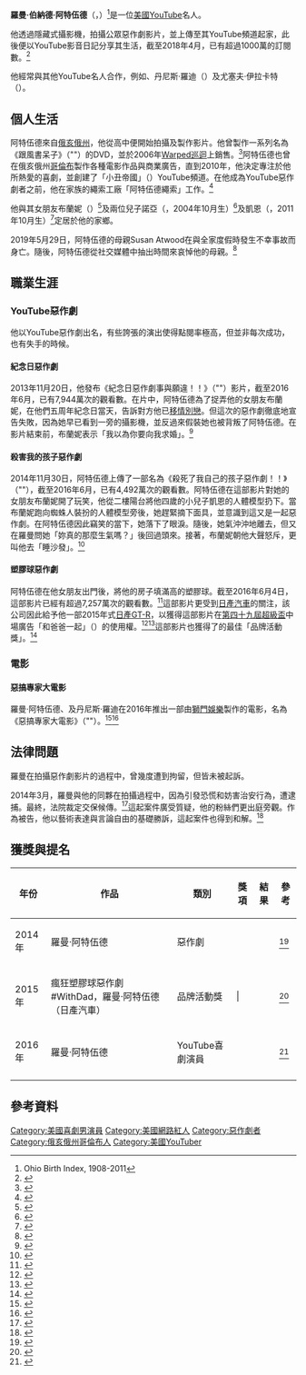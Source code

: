 {{TA|G1=IT}}
{{Infobox YouTube personality
| name            = 羅曼·阿特伍德<br>Roman Atwood 
| image           =
| birth_name      = 羅曼·伯納德·阿特伍德<br>（Roman Bernard Atwood）
| birth_date      = {{birth date and age|1983|5|28}}
| birth_place     = [[美國|美國]][[俄亥俄州|俄亥俄州]]{{le|米勒斯波特 (俄亥俄州)|Millersport, Ohio|米勒斯波特}}
| nationality     = 美國
| occupation      = YouTube名人
| website         = {{URL|http://www.romanatwood.com}}
| channel_name    = RomanAtwood
| years_active    = 2009年至今
| genre           = [[喜劇|喜劇]]
| subscribers     = 1000萬+1400萬（2018年4月）
| views           = 14.4亿次        | view_date       =2018年4月
| network         = {{le|集體數位工作室|Collective Digital Studio|CDS}}
| silver_button   = yes | silver_year = 2012年
| gold_button     = yes
| gold_year       = 2013年
| diamond_button  = yes
| diamond_year  = 2016
}}
 
'''羅曼·伯納德·阿特伍德'''（{{lang-en|Roman Bernard Atwood}}，{{bd|1983年|5月28日}}）<ref name="birth index">Ohio Birth Index, 1908-2011</ref>是一位[[美國|美國]][[YouTube|YouTube]]名人。

他透過隱藏式攝影機，拍攝公眾惡作劇影片，並上傳至其YouTube頻道起家，此後便以YouTube影音日記分享其生活，截至2018年4月，已有超過1000萬的訂閱數。<ref>{{cite av media|url=http://www.youtube.com/user/RomanAtwood/about|title=RomanAtwood|work=YouTube|accessdate= 2017-01-31}}</ref>

他經常與其他YouTube名人合作，例如{{le|維塔利・茲多羅夫茲斯基|Vitaly Zdorovetskiy}}、丹尼斯·羅迪（{{lang|en|Dennis Roady}}）及尤塞夫·伊拉卡特（{{lang|en|Yousef Erakat}}）。

==個人生活==
阿特伍德來自[[俄亥俄州|俄亥俄州]]{{le|米勒斯波特 (俄亥俄州)|Millersport, Ohio|米勒斯波特}}，他從高中便開始拍攝及製作影片。他曾製作一系列名為《跟風書呆子》（"{{lang|en|The Nerd Herd}}"）的DVD，並於2006年[[Warped巡迴|Warped巡迴]]上銷售。<ref>{{cite web|url=https://myspace.com/nerdherdvideos/video/the-nerd-herd/2515083|title=the nerd herd Video by roman atwood on Myspace|work=Myspace|accessdate=2015-08-31}}</ref>阿特伍德也曾在俄亥俄州[[哥倫布_(俄亥俄州)|哥倫布]]製作各種電影作品與商業廣告，直到2010年，他決定專注於他所熱愛的喜劇，並創建了「小丑帝國」（{{lang|en|Sketch Empire}}）YouTube頻道。在他成為YouTube惡作劇者之前，他在家族的繩索工廠「阿特伍德繩索」工作。<ref>{{cite web|url=http://www.atwoodrope.net/shop/|title=Atwood Rope MFG : Atwood Rope MFG : Arm Rope, Arbor, Utility, Solid Braid, Dozer|publisher=Atwoodrope.net|accessdate=2014-12-06}}</ref>

他與其女朋友布蘭妮（{{lang|en|Brittney}}）<ref>{{Cite web|url=http://www.independent.co.uk/news/world/americas/roman-atwood-prank-father-tricks-girlfriend-brittney-smith-into-thinking-their-son-is-dead-a6692851.html|title=YouTube prankster Roman Atwood tricks girlfriend into believing their son is dead|website=The Independent|language=en-GB|access-date=2016-03-31}}</ref>及兩位兒子諾亞（{{lang|en|Noah}}，2004年10月生）<ref>{{Cite web|url=http://birth-records.mooseroots.com/l/14998760/Noah-Vaughn-Atwood|title=Noah Vaughn Atwood (b. 2004)|website=birth-records.mooseroots.com|access-date=2016-03-31|archive-url=https://web.archive.org/web/20161113203029/http://birth-records.mooseroots.com/l/14998760/Noah-Vaughn-Atwood|archive-date=2016-11-13|dead-url=yes}}</ref>及凱恩（{{lang|en|Kane}}，2011年10月生）<ref>{{Cite web|url=http://birth-records.mooseroots.com/l/15656999/Kane-Alexander-Atwood|title=Kane Alexander Atwood (b. 2011)|website=birth-records.mooseroots.com|access-date=2016-03-31|archive-url=https://archive.is/20160604063809/http://birth-records.mooseroots.com/l/15656999/Kane-Alexander-Atwood|archive-date=2016-06-04|dead-url=yes}}</ref>定居於他的家鄉。

2019年5月29日，阿特伍德的母親Susan Atwood在與全家度假時發生不幸事故而身亡。隨後，阿特伍德從社交媒體中抽出時間來哀悼他的母親。<ref>{{Cite web |url = https://twitter.com/RomanAtwood/status/1134154046913294336 |title = This hurts so much. |author = Roman Atwood |date = 2019-05-30 |publisher = Twitter |language = en}}</ref>

== 職業生涯 ==

=== YouTube惡作劇 ===
他以YouTube惡作劇出名，有些誇張的演出使得點閱率極高，但並非每次成功，也有失手的時候。

====紀念日惡作劇====
2013年11月20日，他發布《紀念日惡作劇事與願違！！》（"{{lang|en|Anniversary Prank Backfires!!}}"）影片，截至2016年6月，已有7,944萬次的觀看數。在片中，阿特伍德為了捉弄他的女朋友布蘭妮，在他們五周年紀念日當天，告訴對方他已[[移情別戀|移情別戀]]。但這次的惡作劇徹底地宣告失敗，因為她早已看到一旁的攝影機，並反過來假裝她也被背叛了阿特伍德。在影片結束前，布蘭妮表示「我以為你要向我求婚」。<ref>{{cite web|url=https://www.youtube.com/watch?v=R7AXBOT8KzU|title=Anniversary Prank Backfires!!|work=YouTube|accessdate=2014-12-06}}</ref>

====殺害我的孩子惡作劇====
2014年11月30日，阿特伍德上傳了一部名為《殺死了我自己的孩子惡作劇！！》（"{{lang|en|Killing My Own Kid PRANK!!}}"），截至2016年6月，已有4,492萬次的觀看數。阿特伍德在這部影片對她的女朋友布蘭妮開了玩笑，他從二樓陽台將他四歲的小兒子凱恩的人體模型扔下。當布蘭妮跑向蜘蛛人裝扮的人體模型旁後，她趕緊摘下面具，並意識到這又是一起惡作劇。在阿特伍德因此竊笑的當下，她落下了眼淚。隨後，她氣沖沖地離去，但又在羅曼問她「妳真的那麼生氣嗎？」後回過頭來。接著，布蘭妮朝他大聲怒斥，更叫他去「睡沙發」。<ref>{{cite web|url=https://www.youtube.com/watch?v=z7HxiMWVL4g|title=Killing My Own Kid PRANK!!|work=YouTube|accessdate=2015-02-17}}</ref>

====塑膠球惡作劇====
阿特伍德在他女朋友出門後，將他的房子填滿高{{convert|2.5|ft|cm}}的塑膠球。截至2016年6月4日，這部影片已經有超過7,257萬次的觀看數。<ref>{{cite web|url=https://www.youtube.com/watch?v=7t0EtKlQxyo|title=Crazy Plastic Ball PRANK!!|work=YouTube|accessdate=2016-06-04}}</ref>這部影片更受到[[日產汽車|日產汽車]]的關注，該公司因此給予他一部2015年式[[日產GT-R|日產GT-R]]，以獲得這部影片在[[第四十九屆超級盃|第四十九屆超級盃]]中場廣告「和爸爸一起」（{{lang|en|WithDad}}）的使用權。<ref>{{cite web|url=https://www.youtube.com/watch?v=I514ncQPPQo|title=SHE MADE IT HOME!!|work=YouTube|accessdate=2016-06-04}}</ref><ref>{{cite web|url=http://nissannews.com/en-US/nissan/usa/releases/nissan-celebrates-dads-in-lead-up-to-super-bowl-xlix-through-withdad-campaign|title=Nissan celebrates dads in lead-up to Super Bowl XLIX through #withdad campaign|website=nissannews.com|date=2015-01-22|accessdate=2016-06-04}}</ref>這部影片也獲得了{{le|美國網絡電視大獎|Streamy Awards|第5屆美國網絡電視大獎}}的最佳「品牌活動獎」。<ref>{{cite web|url=http://www.streamys.org/nominees-winners/5th-annual-nominees-winners/|title=5th Annual Winners & Nominees|work=''Streamys''|accessdate=2015-09-20}}</ref>

=== 電影 ===

==== 惡搞專家大電影 ====
羅曼·阿特伍德、{{le|維塔利・茲多羅夫茲斯基|Vitaly Zdorovetskiy}}及丹尼斯·羅迪在2016年推出一部由[[獅門娛樂|獅門娛樂]]製作的電影，名為《惡搞專家大電影》（"{{lang|en|Natural Born Pranksters}}"）。<ref>{{Cite web|url=http://naturalbornpranksters.com/|title=Natural Born Pranksters the Movie: Official Site for News & Updates - NaturalBornPranksters.com|website=naturalbornpranksters.com|access-date=2016-03-31}}</ref><ref>{{Citation|last=Atwood|first=Roman|title=Natural Born Pranksters|date=2016-04-01|url=http://www.imdb.com/title/tt3671086/|last2=Pluimer|first2=Ben|accessdate=2016-03-31}}</ref>

== 法律問題 ==
羅曼在拍攝惡作劇影片的過程中，曾幾度遭到拘留，但皆未被起訴。

2014年3月，羅曼與他的同夥在拍攝過程中，因為引發恐慌和妨害治安行為，遭{{le|哥倫布警察局|Columbus Division of Police}}逮捕。最終，法院裁定交保候傳。<ref>{{Cite web|url=http://www.activistpost.com/2014/03/famous-prankster-arrested-video.html|title=Famous Prankster Arrested, Video Confiscated for 'Evidence'|website=Activist Post|language=en-US|access-date=2016-03-31}}</ref>這起案件廣受質疑，他的粉絲們更出庭旁觀。作為被告，他以藝術表達與言論自由的基礎勝訴，這起案件也得到和解。<ref>{{Cite web|url=http://www.worldstarhiphop.com/videos/video.php?v=wshh2CS588y0zaO9kz01|title=Popular Youtube Pranksters RomanAtwood & VitalyzdTv Arrested For Inducing Panic & Disorderly Conduct Over ATM Prank|website=WORLDSTARHIPHOP|access-date=2016-03-31}}</ref>

==獲獎與提名==

{| class="wikitable"
|-
! 年份
! 作品
! 類別
! 獎項
! 結果
! 參考
|-
| 2014年
| 羅曼·阿特伍德
| 惡作劇
| {{le|美國網絡電視大獎|Streamy Awards|第4屆美國網絡電視大獎}}
| {{nom}}
| <ref>{{cite web|url=http://www.streamys.org/nominees-winners/4th-annual-nominees-winners/|title=4th Annual Winners & Nominees|publisher=''Streamys''|accessdate=2015-09-17}}</ref>
|-
| 2015年
| 瘋狂塑膠球惡作劇#WithDad，羅曼·阿特伍德（日產汽車）
| 品牌活動獎
| |{{le|美國網絡電視大獎|Streamy Awards|第5屆美國網絡電視大獎}}
| {{won}}
| <ref>{{cite web|url=http://www.streamys.org/nominees-winners/5th-annual-nominees-winners/|title=5th Annual Winners|publisher=''Streamys''|accessdate=2015-09-17}}</ref>
|-
| 2016年
| 羅曼·阿特伍德
| YouTube喜劇演員
| {{le|肖蒂獎|Shorty Awards|第8屆肖蒂獎}}
| {{won}} 
| <ref>{{cite web|last=Ngak|first=Chenda|url=http://shortyawards.com/category/8th/youtube-comedian/|title=Shorty Awards 2016 Best YouTube Comedian|publisher=''Shorty Awards''|date=2016-04-11|accessdate= 2016-04-17}}</ref>
|-
|}

==參考資料==
{{reflist|30em}}

{{DEFAULTSORT:Atwood, Roman}}

[[Category:美國喜劇男演員|Category:美國喜劇男演員]]
[[Category:美國網路紅人|Category:美國網路紅人]]
[[Category:惡作劇者|Category:惡作劇者]]
[[Category:俄亥俄州哥倫布人|Category:俄亥俄州哥倫布人]]
[[Category:美國YouTuber|Category:美國YouTuber]]